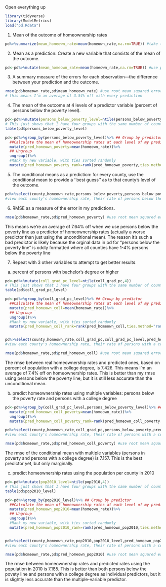 Open everything up
```r
library(tidyverse)
library(ModelMetrics)
load("pd.Rdata")
```

1. Mean of the outcome of homeownership rates
```r
pd%>%summarize(mean_homeown_rate=mean(homeown_rate,na.rm=TRUE)) #take the pd data and pipe it to summarize the mean of the homeownership rate variable
```

2. Mean as a prediction: Create a new variable that consists of the mean of the outcome.
```r
pd<-pd%>%mutate(mean_homeown_rate=mean(homeown_rate,na.rm=TRUE)) #use pd data but overwrite it and mutate the mean homeownership rate to be a new variable (a predictor)
```

3. A summary measure of the errors for each observation---the difference between your prediction and the outcome. 
```r
rmse(pd$homeown_rate,pd$mean_homeown_rate) #use root mean squared error to find difference between actual and predicted values (square root of the sum of squared errors)
# this means I'm an average of 3.54% off with every prediction
```
4. The mean of the outcome at 4 levels of a predictor variable (percent of persons below the poverty level).  
```r
pd<-pd%>%mutate(persons_below_poverty_level=ntile(persons_below_poverty,4))
# This just shows that I have four groups with the same number of counties.
table(pd$persons_below_poverty_level)

pd<-pd%>%group_by(persons_below_poverty_level)%>% ## Group by predictor
  ##Calculate the mean of homeownership rates at each level of my predictor, persons below the poverty rate to create a new predictive variable called pred_homeown_poverty
  mutate(pred_homeown_poverty=mean(homeown_rate))%>% 
  ## Ungroup
  ungroup()%>% 
  #Rank my new variable, with ties sorted randomly
  mutate(pred_homeown_poverty_rank=rank(pred_homeown_poverty,ties.method="random"))
```

5. The conditional means as a prediction: for every county, use the conditional mean to provide a ''best guess'' as to that county's level of the outcome.  
```r

pd%>%select(county,homeown_rate,persons_below_poverty,persons_below_poverty_level,pred_homeown_poverty,pred_homeown_poverty_rank)
#view each county's homeownership rate, their rate of persons below the poverty line, their rank of persons below the poverty (1-4), their predicted homeownership rate based on persons below the poverty line (the variable I created), and the rank of predicted homeownership rate based on poverty levels
```

6. RMSE as a measure of the error in my predictions.
```r
rmse(pd$homeown_rate,pd$pred_homeown_poverty) #use root mean squared error to find difference between actual homeownership rates and predicted homeownership rates based on persons below the poverty line (square root of the sum of squared errors)
```
This means we're an average of 7.64% off when we use persons below the poverty line as a predictor of homeownership rates (actually a worse predictor than just using the unconditional mean). The reason it's such a bad predictor is likely because the orginal data in pd for "persons below the poverty line" is oddly formatted where all counties have 1-4% persons below the poverty line

7. Repeat with 3 other variables to attempt to get better results
a) percent of persons with bachelor's degree or higher
```r
pd<-pd%>%mutate(coll_grad_pc_level=ntile(coll_grad_pc,4))
# This just shows that I have four groups with the same number of counties.
table(pd$coll_grad_pc_level)

pd<-pd%>%group_by(coll_grad_pc_level)%>% ## Group by predictor
  ##Calculate the mean of homeownership rates at each level of my predictor, persons below the poverty rate to create a new predictive variable called pred_homeown_poverty
  mutate(pred_homeown_coll=mean(homeown_rate))%>% 
  ## Ungroup
  ungroup()%>% 
  #Rank my new variable, with ties sorted randomly
  mutate(pred_homeown_coll_rank=rank(pred_homeown_coll,ties.method="random"))


pd%>%select(county,homeown_rate,coll_grad_pc,coll_grad_pc_level,pred_homeown_coll,pred_homeown_coll_rank)
#view each county's homeownership rate, their rate of persons with a college degree, their rank of persons with a degree (1-4), their predicted homeownership rate based on persons with a college degree (the variable I created), and the rank of predicted homeownership rate based on percent of population with a degree
```
```r
rmse(pd$homeown_rate,pd$pred_homeown_coll) #use root mean squared error to find difference between actual homeownership rates and predicted homeownership rates based on persons below the poverty line (square root of the sum of squared errors)
```
The rmse between real homeownership rates and predicted ones, based on percent of population with a college degree, is 7.426. This means I'm an average of 7.4% off on homeownership rates. This is better than my rmse using persons below the poverty line, but it is still less accurate than the unconditional mean.

b) predict homeownership rates using multiple variables: persons below the poverty rate and persons with a college degree
```r
pd<-pd%>%group_by(coll_grad_pc_level,persons_below_poverty_level)%>% ## Grouping at multiple levels
  mutate(pred_homeown_coll_poverty=mean(homeown_rate))%>%
  ungroup()%>%
  mutate(pred_homeown_coll_poverty_rank=rank(pred_homeown_coll_poverty,ties.method="random"))

pd%>%select(county,homeown_rate,coll_grad_pc,persons_below_poverty,pred_homeown_coll_poverty,pred_homeown_coll_poverty_rank)
#view each county's homeownership rate, their rate of persons with a college degree, their rate of persons below the poverty line, their predicted homeownership rate based on persons with a college degree and persons below the poverty line (the variable I created), and the rank of predicted homeownership rate based on percent of population with a degree and percent of population in poverty

rmse(pd$homeown_rate,pd$pred_homeown_coll_poverty) #use root mean squared error to find difference between actual homeownership rates and predicted homeownership rates based on persons below the poverty line and persons with a college degree (square root of the sum of squared errors)
```
The rmse of the conditional mean with multiple variables (persons in poverty and persons with a college degree) is 7.157. This is the best predictor yet, but only marginally.

c) predict homeownership rates using the population per county in 2010
```r
pd<-pd%>%mutate(pop2010_level=ntile(pop2010,4))
# This just shows that I have four groups with the same number of counties.
table(pd$pop2010_level)

pd<-pd%>%group_by(pop2010_level)%>% ## Group by predictor
  ##Calculate the mean of homeownership rates at each level of my predictor, persons below the poverty rate to create a new predictive variable called pred_homeown_poverty
  mutate(pred_homeown_pop2010=mean(homeown_rate))%>% 
  ## Ungroup
  ungroup()%>% 
  #Rank my new variable, with ties sorted randomly
  mutate(pred_homeown_pop2010_rank=rank(pred_homeown_pop2010,ties.method="random"))


pd%>%select(county,homeown_rate,pop2010,pop2010_level,pred_homeown_pop2010,pred_homeown_pop2010_rank)
#view each county's homeownership rate, their rate of persons with a college degree, their rank of persons with a degree (1-4), their predicted homeownership rate based on persons with a college degree (the variable I created), and the rank of predicted homeownership rate based on percent of population with a degree
```
```r
rmse(pd$homeown_rate,pd$pred_homeown_pop2010) #use root mean squared error to find difference between actual homeownership rates and predicted homeownership rates based on persons below the poverty line (square root of the sum of squared errors)
```
The rmse between homeownership rates and predicted rates using the population in 2010 is 7.185. This is better than both persons below the povety line and persons with a college degree as individual predictors, but it is slightly less accurate than the multiple-variable predictor. 
